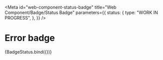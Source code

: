 <!-- @license CC0-1.0 -->


<Meta
  id="web-component-status-badge"
  title="Web Component/Badge/Status Badge"
  parameters={{
    status: {
      type: "WORK IN PROGRESS",
    },
  }}
/>

# Error badge

<Canvas>
  <Story
    name="--error"
    args={{
      status: "error",
      textContent: "error",
    }}
  >
    {BadgeStatus.bind({})}
  </Story>
</Canvas>

